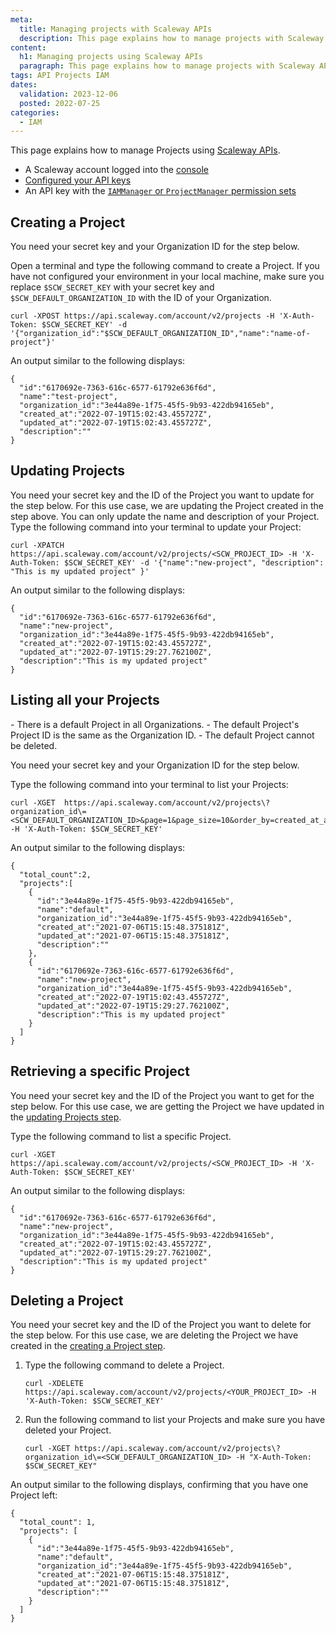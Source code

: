 ```yaml
---
meta:
  title: Managing projects with Scaleway APIs
  description: This page explains how to manage projects with Scaleway APIs
content:
  h1: Managing projects using Scaleway APIs
  paragraph: This page explains how to manage projects with Scaleway APIs
tags: API Projects IAM
dates:
  validation: 2023-12-06
  posted: 2022-07-25
categories:
  - IAM
---
```


This page explains how to manage Projects using [Scaleway APIs](https://www.scaleway.com/en/developers/api/).

<Macro id="requirements" />

- A Scaleway account logged into the [console](https://console.scaleway.com)
- [Configured your API keys](/identity-and-access-management/iam/how-to/create-api-keys/)
- An API key with the [`IAMManager` or `ProjectManager` permission sets](/identity-and-access-management/iam/reference-content/permission-sets/)

## Creating a Project

You need your secret key and your Organization ID for the step below.

Open a terminal and type the following command to create a Project. If you have not configured your environment in your local machine, make sure you replace `$SCW_SECRET_KEY` with your secret key and `$SCW_DEFAULT_ORGANIZATION_ID` with the ID of your Organization.
  ```
  curl -XPOST https://api.scaleway.com/account/v2/projects -H 'X-Auth-Token: $SCW_SECRET_KEY' -d '{"organization_id":"$SCW_DEFAULT_ORGANIZATION_ID","name":"name-of-project"}'
  ```
An output similar to the following displays:
  ```
  {
    "id":"6170692e-7363-616c-6577-61792e636f6d",
    "name":"test-project",
    "organization_id":"3e44a89e-1f75-45f5-9b93-422db94165eb",
    "created_at":"2022-07-19T15:02:43.455727Z",
    "updated_at":"2022-07-19T15:02:43.455727Z",
    "description":""
  }
  ```

## Updating Projects

You need your secret key and the ID of the Project you want to update for the step below. For this use case, we are updating the Project created in the step above.
  <Message type="note">
    You can only update the name and description of your Project.
  </Message>
Type the following command into your terminal to update your Project:
  ```
  curl -XPATCH https://api.scaleway.com/account/v2/projects/<SCW_PROJECT_ID> -H 'X-Auth-Token: $SCW_SECRET_KEY' -d '{"name":"new-project", "description": "This is my updated project" }'
  ```
An output similar to the following displays:
  ```
  {
    "id":"6170692e-7363-616c-6577-61792e636f6d",
    "name":"new-project",
    "organization_id":"3e44a89e-1f75-45f5-9b93-422db94165eb",
    "created_at":"2022-07-19T15:02:43.455727Z",
    "updated_at":"2022-07-19T15:29:27.762100Z",
    "description":"This is my updated project"
  }
  ```

## Listing all your Projects

<Message type="note">
  - There is a default Project in all Organizations.
  - The default Project's Project ID is the same as the Organization ID.
  - The default Project cannot be deleted.
</Message>

You need your secret key and your Organization ID for the step below.

Type the following command into your terminal to list your Projects:
  ```
  curl -XGET  https://api.scaleway.com/account/v2/projects\?organization_id\=<SCW_DEFAULT_ORGANIZATION_ID>&page=1&page_size=10&order_by=created_at_asc -H 'X-Auth-Token: $SCW_SECRET_KEY'
  ```
An output similar to the following displays:
  ```
  {
    "total_count":2,
    "projects":[
      {
        "id":"3e44a89e-1f75-45f5-9b93-422db94165eb",
        "name":"default",
        "organization_id":"3e44a89e-1f75-45f5-9b93-422db94165eb",
        "created_at":"2021-07-06T15:15:48.375181Z",
        "updated_at":"2021-07-06T15:15:48.375181Z",
        "description":""
      },
      {
        "id":"6170692e-7363-616c-6577-61792e636f6d",
        "name":"new-project",
        "organization_id":"3e44a89e-1f75-45f5-9b93-422db94165eb",
        "created_at":"2022-07-19T15:02:43.455727Z",
        "updated_at":"2022-07-19T15:29:27.762100Z",
        "description":"This is my updated project"
      }
    ]
  }
  ```

## Retrieving a specific Project

You need your secret key and the ID of the Project you want to get for the step below. For this use case, we are getting the Project we have updated in the [updating Projects step](/identity-and-access-management/iam/api-cli/managing-projects/#updating-projects).

Type the following command to list a specific Project.
  ```
  curl -XGET https://api.scaleway.com/account/v2/projects/<SCW_PROJECT_ID> -H 'X-Auth-Token: $SCW_SECRET_KEY'
  ```
An output similar to the following displays:
  ```
  {
    "id":"6170692e-7363-616c-6577-61792e636f6d",
    "name":"new-project",
    "organization_id":"3e44a89e-1f75-45f5-9b93-422db94165eb",
    "created_at":"2022-07-19T15:02:43.455727Z",
    "updated_at":"2022-07-19T15:29:27.762100Z",
    "description":"This is my updated project"
  }
  ```

## Deleting a Project

You need your secret key and the ID of the Project you want to delete for the step below. For this use case, we are deleting the Project we have created in the [creating a Project step](/identity-and-access-management/iam/api-cli/managing-projects/#creating-a-project).

1. Type the following command to delete a Project.
    ```
    curl -XDELETE https://api.scaleway.com/account/v2/projects/<YOUR_PROJECT_ID> -H 'X-Auth-Token: $SCW_SECRET_KEY'
    ```
2. Run the following command to list your Projects and make sure you have deleted your Project.
    ```
    curl -XGET https://api.scaleway.com/account/v2/projects\?organization_id\=<SCW_DEFAULT_ORGANIZATION_ID> -H "X-Auth-Token: $SCW_SECRET_KEY"
    ```

An output similar to the following displays, confirming that you have one Project left:
  ```
  {
    "total_count": 1,
    "projects": [
      {
        "id":"3e44a89e-1f75-45f5-9b93-422db94165eb",
        "name":"default",
        "organization_id":"3e44a89e-1f75-45f5-9b93-422db94165eb",
        "created_at":"2021-07-06T15:15:48.375181Z",
        "updated_at":"2021-07-06T15:15:48.375181Z",
        "description":""
      }
    ]
  }
  ```